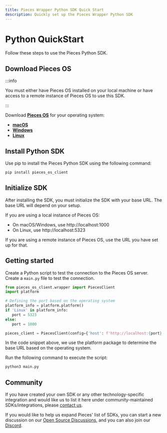 ```yaml
---
title: Pieces Wrapper Python SDK Quick Start
description: Quickly set up the Pieces Wrapper Python SDK
---
```


# Python QuickStart

Follow these steps to use the Pieces Python SDK.

## Download Pieces OS

:::info

You must either have Pieces OS installed on your local machine or have access to a remote instance of Pieces OS to use this SDK.

:::

Download [**Pieces OS**](/installation-getting-started/pieces-os) for your operating system:

- [**macOS**](/installation-getting-started/macos)
- [**Windows**](/installation-getting-started/windows)
- [**Linux**](/installation-getting-started/linux)

## Install Python SDK

Use pip to install the Pieces Python SDK using the following command:

```sh
pip install pieces_os_client
```

## Initialize SDK

After installing the SDK, you must initialize the SDK with your base URL. The base URL will depend on your setup.

If you are using a local instance of Pieces OS:
- On macOS/Windows, use http://localhost:1000
- On Linux, use http://localhost:5323

If you are using a remote instance of Pieces OS, use the URL you have set up for that.

## Getting started

Create a Python script to test the connection to the Pieces OS server. Create a `main.py` file to test the connection.

```python
from pieces_os_client.wrapper import PiecesClient
import platform

# Defining the port based on the operating system
platform_info = platform.platform()
if 'Linux' in platform_info:
   port = 5323
else:
   port = 1000

pieces_client = PiecesClient(config={'host': f'http://localhost:{port}'})
```

In the code snippet above, we use the platform package to determine the base URL based on the operating system.

Run the following command to execute the script:

```sh
python3 main.py
```

## Community
If you have created your own SDK or any other technology-specific integration and would like us to list it here under community-maintained SDKs/integrations, please [contact us](https://github.com/pieces-app/opensource/discussions).

If you would like to help us expand Pieces' list of SDKs, you can start a new discussion on our [Open Source Discussions](https://github.com/pieces-app/opensource/discussions), and you can also join our [Discord](https://discord.gg/getpieces).
